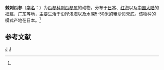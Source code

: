 {{Speciesbox
| taxon = Pseudocnus echinatus
| image = Pseudocnus echinatus by OpenCage.jpg
| binomial_authority = (Marenzeller, 1881)<ref name='id12687'>{{cite web| url =http://www.bioinfo.cn/db05/BjdwSpecies.php?action=view&id=12687| title =棘刺瓜参| work =《中国动物物种编目数据库》| publisher =中国科学院微生物研究所| author =中国科学院动物研究所| accessdate =2009-04-28| deadurl =yes| archiveurl =https://web.archive.org/web/20160305055619/http://www.bioinfo.cn/db05/BjdwSpecies.php?action=view&id=12687| archivedate =2016-03-05}}</ref>
}}

'''棘刺瓜参'''（[[学名|学名]]：{{lang|la|''Pseudocnus echinatus''}}）为[[瓜参科|瓜参科]][[刺瓜参属|刺瓜参属]]的动物。分布于[[日本|日本]]、[[红海|红海]]以及[[中国大陆|中国大陆]]的[[福建|福建]]、[[广东|广东]]等地，主要生活于沿岸浅海以及水深5-50米的粗沙贝壳底。该物种的模式产地在日本。<ref name='id12687'/>

== 参考文献 ==
{{reflist}}

{{海参小作品}}

{{taxonbar}}
[[Category:_1881年描述的动物|J]]
[[Category:刺瓜参属|J]]